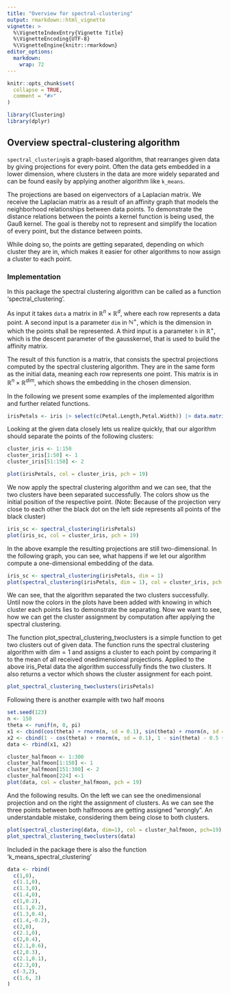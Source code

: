 ```yaml
---
title: "Overview for spectral-clustering"
output: rmarkdown::html_vignette
vignette: >
  %\VignetteIndexEntry{Vignette Title}
  %\VignetteEncoding{UTF-8}
  %\VignetteEngine{knitr::rmarkdown}
editor_options: 
  markdown: 
    wrap: 72
---
```


```r
knitr::opts_chunk$set(
  collapse = TRUE,
  comment = "#>"
)
```

```r
library(Clustering)
library(dplyr)
```

## Overview spectral-clustering algorithm

`spectral_clustering`is a graph-based algorithm, that rearranges given
data by giving projections for every point. Often the data gets embedded
in a lower dimension, where clusters in the data are more widely
separated and can be found easily by applying another algorithm like
`k_means`.

The projections are based on eigenvectors of a Laplacian matrix. We
receive the Laplacian matrix as a result of an affinity graph that
models the neighborhood relationships between data points. To
demonstrate the distance relations between the points a kernel function
is being used, the Gauß kernel. The goal is thereby not to represent and
simplify the location of every point, but the distance between points.

While doing so, the points are getting separated, depending on which
cluster they are in, which makes it easier for other algorithms to now
assign a cluster to each point.

### Implementation

In this package the spectral clustering algorithm can be called as a
function 'spectral_clustering'.

As input it takes `data` a matrix in $\mathbb{R}^n \times \mathbb{R}^d$,
where each row represents a data point. A second input is a parameter
`dim` in $\mathbb{N}^+$, which is the dimension in which the points
shall be represented. A third input is a parameter `h` in
$\mathbb{R}^+$, which is the descent parameter of the gausskernel, that
is used to build the affinity matrix.

The result of this function is a matrix, that consists the spectral
projections computed by the spectral clustering algorithm. They are in
the same form as the initial data, meaning each row represents one
point. This matrix is in $\mathbb{R}^n \times \mathbb{R}^{dim}$, which
shows the embedding in the chosen dimension.

In the following we present some examples of the implemented algorithm
and further related functions.

```r
irisPetals <- iris |> select(c(Petal.Length,Petal.Width)) |> data.matrix()
```

Looking at the given data closely lets us realize quickly, that our
algorithm should separate the points of the following clusters:

```r
cluster_iris <- 1:150
cluster_iris[1:50] <- 1
cluster_iris[51:150] <- 2

plot(irisPetals, col = cluster_iris, pch = 19)
```

We now apply the spectral clustering algorithm and we can see, that the
two clusters have been separated successfully. The colors show us the
initial position of the respective point. (Note: Because of the
projection very close to each other the black dot on the left side
represents all points of the black cluster)

```r
iris_sc <- spectral_clustering(irisPetals)
plot(iris_sc, col = cluster_iris, pch = 19)
```

In the above example the resulting projections are still
two-dimensional. In the following graph, you can see, what happens if we
let our algorithm compute a one-dimensional embedding of the data.

```r
iris_sc <- spectral_clustering(irisPetals, dim = 1)
plot(spectral_clustering(irisPetals, dim = 1), col = cluster_iris, pch = 19)
```

We can see, that the algorithm separated the two clusters successfully.
Until now the colors in the plots have been added with knowing in which
cluster each points lies to demonstrate the separating. Now we want to
see, how we can get the cluster assignment by computation after applying
the spectral clustering.

The function plot_spectral_clustering_twoclusters is a simple function
to get two clusters out of given data. The function runs the spectral
clustering algorithm with $\mathbb dim = 1$ and assigns a cluster to
each point by comparing it to the mean of all received onedimensional
projections. Applied to the above iris_Petal data the algorithm
successfully finds the two clusters. It also returns a vector which
shows the cluster assignment for each point.

```r
plot_spectral_clustering_twoclusters(irisPetals)
```

Following there is another example with two half moons

```r
set.seed(123)
n <- 150
theta <- runif(n, 0, pi)
x1 <- cbind(cos(theta) + rnorm(n, sd = 0.1), sin(theta) + rnorm(n, sd = 0.1))
x2 <- cbind(1 - cos(theta) + rnorm(n, sd = 0.1), 1 - sin(theta) - 0.5 + rnorm(n, sd = 0.1))
data <- rbind(x1, x2)

cluster_halfmoon <- 1:300
cluster_halfmoon[1:150] <- 1
cluster_halfmoon[151:300] <- 2
cluster_halfmoon[224] <-1
plot(data, col = cluster_halfmoon, pch = 19)
```

And the following results. On the left we can see the onedimensional
projection and on the right the assignment of clusters. As we can see
the three points between both halfmoons are getting assigned "wrongly".
An understandable mistake, considering them being close to both
clusters.

```r
plot(spectral_clustering(data, dim=1), col = cluster_halfmoon, pch=19)
plot_spectral_clustering_twoclusters(data)
```
Included in the package there is also the function 'k_means_spectral_clustering'

```r
data <- rbind(
  c(1,0),
  c(1.1,0),
  c(1.3,0),
  c(1.4,0),
  c(1,0.2),
  c(1.1,0.2),
  c(1.3,0.4),
  c(1.4,-0.2),
  c(2,0),
  c(2.1,0),
  c(2,0.4),
  c(2.1,0.6),
  c(2,0.3),
  c(2.1,0.1),
  c(2.3,0),
  c(-3,2),
  c(1.6, 3)
)
```
